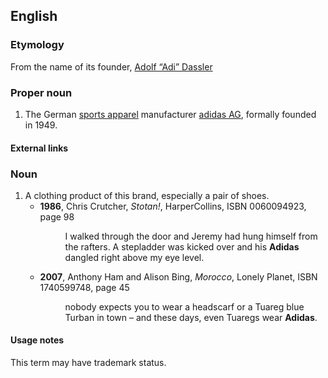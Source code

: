 {{rfd}}
==English==

===Etymology===
From the name of its founder, [[w:Adolf Dassler|Adolf “Adi” Dassler]]

===Proper noun===
{{en-proper noun}}

# The German [[sports apparel]] manufacturer [[w:Adidas AG|adidas AG]], formally founded in 1949.

====External links====
{{pedialite}}

===Noun===
{{en-noun|pl=Adidas|pl2=Adidases}}

# A clothing product of this brand, especially a pair of shoes.
#*'''1986''', Chris Crutcher, ''Stotan!'', HarperCollins, ISBN 0060094923, page 98
#*: <!--...-->I walked through the door and Jeremy had hung himself from the rafters. A stepladder was kicked over and his '''Adidas''' dangled right above my eye level.
#* '''2007''', Anthony Ham and Alison Bing, ''Morocco'', Lonely Planet, ISBN 1740599748, page 45
#*: nobody expects you to wear a headscarf or a Tuareg blue Turban in town – and these days, even Tuaregs wear '''Adidas'''.

====Usage notes====
This term may have trademark status.